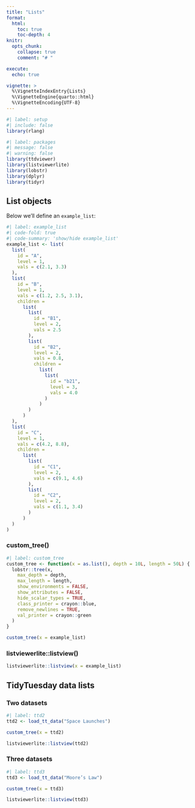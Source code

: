 ```yaml
---
title: "Lists"
format: 
  html:
    toc: true
    toc-depth: 4
knitr:
  opts_chunk: 
    collapse: true
    comment: "# " 

execute:
  echo: true

vignette: >
  %\VignetteIndexEntry{Lists}
  %\VignetteEngine{quarto::html}
  %\VignetteEncoding{UTF-8}
---
```


```r
#| label: setup
#| include: false
library(rlang)
```

```r
#| label: packages
#| message: false
#| warning: false
library(ttdviewer)
library(listviewerlite)
library(lobstr)
library(dplyr)
library(tidyr)
```

## List objects

Below we'll define an `example_list`:

```r
#| label: example_list
#| code-fold: true
#| code-summary: 'show/hide example_list'
example_list <- list(
  list(
    id = "A",
    level = 1,
    vals = c(2.1, 3.3)
  ),
  list(
    id = "B",
    level = 1,
    vals = c(1.2, 2.5, 3.1),
    children =
      list(
        list(
          id = "B1",
          level = 2,
          vals = 2.5
        ),
        list(
          id = "B2",
          level = 2,
          vals = 0.8,
          children =
            list(
              list(
                id = "b21",
                level = 3,
                vals = 4.0
              )
            )
        )
      )
  ),
  list(
    id = "C",
    level = 1,
    vals = c(4.2, 8.8),
    children =
      list(
        list(
          id = "C1",
          level = 2,
          vals = c(9.1, 4.6)
        ),
        list(
          id = "C2",
          level = 2,
          vals = c(1.1, 3.4)
        )
      )
  )
)
```

### custom_tree()

```r
#| label: custom_tree
custom_tree <- function(x = as.list(), depth = 10L, length = 50L) {
  lobstr::tree(x,
    max_depth = depth,
    max_length = length,
    show_environments = FALSE,
    show_attributes = FALSE,
    hide_scalar_types = TRUE,
    class_printer = crayon::blue,
    remove_newlines = TRUE,
    val_printer = crayon::green
  )
}
```

```r
custom_tree(x = example_list)
```

### listviewerlite::listview()

```r
listviewerlite::listview(x = example_list)
```

## TidyTuesday data lists 

### Two datasets

```r
#| label: ttd2
ttd2 <- load_tt_data("Space Launches")
```

```r
custom_tree(x = ttd2)
```

```r
listviewerlite::listview(ttd2)
```

### Three datasets

```r
#| label: ttd3
ttd3 <- load_tt_data("Moore’s Law")
```

```r
custom_tree(x = ttd3)
```

```r
listviewerlite::listview(ttd3)
```
